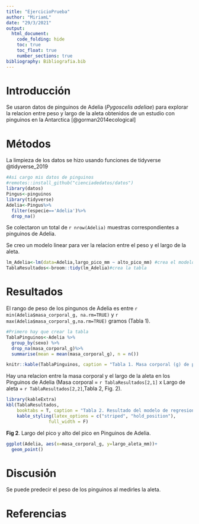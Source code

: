 ```yaml
---
title: "EjercicioPrueba"
author: "MiriamL"
date: "29/3/2021"
output: 
  html_document:
    code_folding: hide
    toc: true
    toc_float: true
    number_sections: true
bibliography: Bibliografia.bib  
---
```


# Introducción  
Se usaron datos de pinguinos de Adelia (*Pygoscelis adeliae*) para explorar la relacion entre peso y largo de la aleta obtenidos de un estudio con pinguinos en la Antarctica [@gorman2014ecological]<br>

# Métodos  
La limpieza de los datos se hizo usando funciones de tidyverse @tidyverse_2019  
```r
#Asi cargo mis datos de pinguinos
#remotes::install_github("cienciadedatos/datos")
library(datos)
Pingus<-pinguinos
library(tidyverse)
Adelia<-Pingus%>%
  filter(especie=='Adelia')%>%
  drop_na() 
```

Se colectaron un total de `r nrow(Adelia)` muestras correspondientes a pinguinos de Adelia.

Se creo un modelo linear para ver la relacion entre el peso y el largo de la aleta.
```r
lm_Adelia<-lm(data=Adelia,largo_pico_mm ~ alto_pico_mm) #crea el modelo
TablaResultados<-broom::tidy(lm_Adelia)#crea la tabla
```


# Resultados  
El rango de peso de los pingunos de Adelia es entre `r min(Adelia$masa_corporal_g, na.rm=TRUE)` y `r max(Adelia$masa_corporal_g,na.rm=TRUE)` gramos (Tabla 1).

```r
#Primero hay que crear la tabla
TablaPinguinos<-Adelia %>% 
  group_by(sexo) %>% 
  drop_na(masa_corporal_g)%>% 
  summarise(mean = mean(masa_corporal_g), n = n())
```

```r
knitr::kable(TablaPinguinos, caption = "Tabla 1. Masa corporal (g) de pinguinos de Adelia")
```

Hay una relacion entre la masa corporal y el largo de la aleta en los Pinguinos de Adelia (Masa corporal = `r TablaResultados[2,1]` x Largo de aleta + `r TablaResultados[2,2]`,Tabla 2, Fig. 2).

```r
library(kableExtra)
kbl(TablaResultados, 
    booktabs = T, caption = "Tabla 2. Resultado del modelo de regresion") %>% #Titulo
    kable_styling(latex_options = c("striped", "hold_position"),
                full_width = F)
```


**Fig 2**. Largo del pico y alto del pico en Pinguinos de Adelia. 
```r
ggplot(Adelia, aes(x=masa_corporal_g, y=largo_aleta_mm))+
  geom_point()
```

# Discusión  
Se puede predecir el peso de los pinguinos al medirles la aleta.


# Referencias

